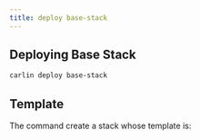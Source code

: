 ```yaml
---
title: deploy base-stack
---
```




<InnerHTML html={carlin.comments.deployBaseStack} />

## Deploying Base Stack

```sh
carlin deploy base-stack
```

## Template

The command create a stack whose template is:

<Template json={carlin.templates.baseStack} />
